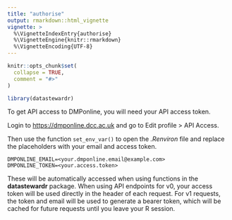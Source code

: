 ```yaml
---
title: "authorise"
output: rmarkdown::html_vignette
vignette: >
  %\VignetteIndexEntry{authorise}
  %\VignetteEngine{knitr::rmarkdown}
  %\VignetteEncoding{UTF-8}
---
```


```r
knitr::opts_chunk$set(
  collapse = TRUE,
  comment = "#>"
)
```

```r
library(datastewardr)
```

To get API access to DMPonline, you will need your API access token.

Login to <https://dmponline.dcc.ac.uk> and go to Edit profile > API Access.

Then use the function `set_env_var()` to open the *.Renviron* file and replace
the placeholders with your email and access token.

```
DMPONLINE_EMAIL=<your.dmponline.email@example.com>
DMPONLINE_TOKEN=<your.access.token>
```

These will be automatically accessed when using functions in the **datastewardr**
package. When using API endpoints for v0, your access token will be used directly
in the header of each request. For v1 requests, the token and email will be used
to generate a bearer token, which will be cached for future requests until you
leave your R session.
